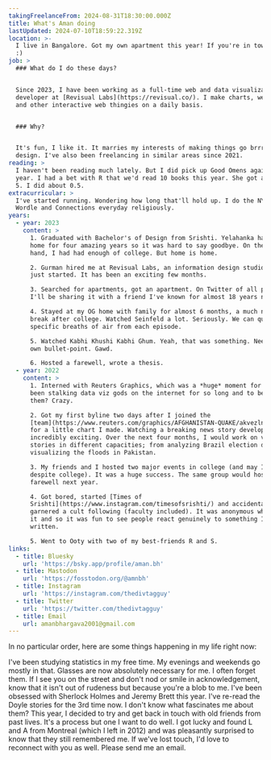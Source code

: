 ```yaml
---
takingFreelanceFrom: 2024-08-31T18:30:00.000Z
title: What's Aman doing
lastUpdated: 2024-07-10T18:59:22.319Z
location: >-
  I live in Bangalore. Got my own apartment this year! If you're in town, say hi
  :)
job: >
  ### What do I do these days?


  Since 2023, I have been working as a full-time web and data visualization
  developer at [Revisual Labs](https://revisual.co/). I make charts, websites
  and other interactive web thingies on a daily basis.


  ### Why?


  It's fun, I like it. It marries my interests of making things go brrr and
  design. I've also been freelancing in similar areas since 2021.
reading: >
  I haven't been reading much lately. But I did pick up Good Omens again this
  year. I had a bet with R that we'd read 10 books this year. She got as far as
  5. I did about 0.5.
extracurricular: >
  I've started running. Wondering how long that'll hold up. I do the NYT Mini,
  Wordle and Connections everyday religiously.
years:
  - year: 2023
    content: >
      1. Graduated with Bachelor's of Design from Srishti. Yelahanka had been my
      home for four amazing years so it was hard to say goodbye. On the other
      hand, I had had enough of college. But home is home.

      2. Gurman hired me at Revisual Labs, an information design studio she had
      just started. It has been an exciting few months.

      3. Searched for apartments, got an apartment. On Twitter of all places.
      I'll be sharing it with a friend I've known for almost 18 years now.

      4. Stayed at my OG home with family for almost 6 months, a much needed
      break after college. Watched Seinfeld a lot. Seriously. We can quote
      specific breaths of air from each episode.

      5. Watched Kabhi Khushi Kabhi Ghum. Yeah, that was something. Needs its
      own bullet-point. Gawd.

      6. Hosted a farewell, wrote a thesis.
  - year: 2022
    content: >
      1. Interned with Reuters Graphics, which was a *huge* moment for me. I've
      been stalking data viz gods on the internet for so long and to be among
      them? Crazy.

      2. Got my first byline two days after I joined the
      [team](https://www.reuters.com/graphics/AFGHANISTAN-QUAKE/akvezlnropr/)
      for a little chart I made. Watching a breaking news story develop was
      incredibly exciting. Over the next four months, I would work on various
      stories in different capacities; from analyzing Brazil election data to
      visualizing the floods in Pakistan.

      3. My friends and I hosted two major events in college (and may I add,
      despite college). It was a huge success. The same group would host the
      farewell next year.

      4. Got bored, started [Times of
      Srishti](https://www.instagram.com/timesofsrishti/) and accidentally
      garnered a cult following (faculty included). It was anonymous while I ran
      it and so it was fun to see people react genuinely to something I had
      written.

      5. Went to Ooty with two of my best-friends R and S.
links:
  - title: Bluesky
    url: 'https://bsky.app/profile/aman.bh'
  - title: Mastodon
    url: 'https://fosstodon.org/@amnbh'
  - title: Instagram
    url: 'https://instagram.com/thedivtagguy'
  - title: Twitter
    url: 'https://twitter.com/thedivtagguy'
  - title: Email
    url: amanbhargava2001@gmail.com
---
```


In no particular order, here are some things happening in my life right now:

I've been studying statistics in my free time. My evenings and weekends go mostly in that. Glasses are now absolutely necessary for me. I often forget them. If I see you on the street and don't nod or smile in acknowledgement, know that it isn't out of rudeness but because you're a blob to me. I've been obsessed with Sherlock Holmes and Jeremy Brett this year. I've re-read the Doyle stories for the 3rd time now. I don't know what fascinates me about them? This year, I decided to try and get back in touch with old friends from past lives. It's a process but one I want to do well. I got lucky and found L and A from Montreal (which I left in 2012) and was pleasantly surprised to know that they still remembered me. If we've lost touch, I'd love to reconnect with you as well. Please send me an email.

